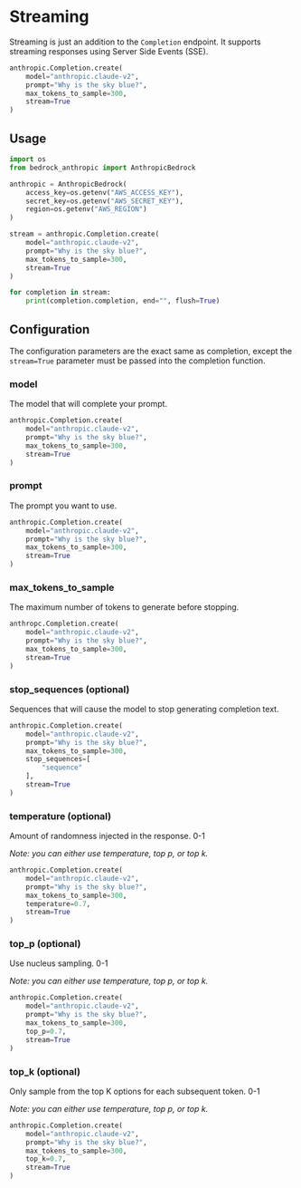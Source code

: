 # Streaming

Streaming is just an addition to the `Completion` endpoint. It supports streaming responses using Server Side Events (SSE).

```python
anthropic.Completion.create(
    model="anthropic.claude-v2",
    prompt="Why is the sky blue?",
    max_tokens_to_sample=300,
    stream=True
)
```

## Usage

```python
import os
from bedrock_anthropic import AnthropicBedrock

anthropic = AnthropicBedrock(
    access_key=os.getenv("AWS_ACCESS_KEY"),
    secret_key=os.getenv("AWS_SECRET_KEY"),
    region=os.getenv("AWS_REGION")
)

stream = anthropic.Completion.create(
    model="anthropic.claude-v2",
    prompt="Why is the sky blue?",
    max_tokens_to_sample=300,
    stream=True
)

for completion in stream:
    print(completion.completion, end="", flush=True)
```

## Configuration

The configuration parameters are the exact same as completion, except the `stream=True` parameter must be passed into the completion function.

### model

The model that will complete your prompt.

```python {2}
anthropic.Completion.create(
    model="anthropic.claude-v2",
    prompt="Why is the sky blue?",
    max_tokens_to_sample=300,
    stream=True
)
```

### prompt

The prompt you want to use.

```python {3}
anthropic.Completion.create(
    model="anthropic.claude-v2",
    prompt="Why is the sky blue?",
    max_tokens_to_sample=300,
    stream=True
)
```

### max_tokens_to_sample

The maximum number of tokens to generate before stopping.

```python {4}
anthropc.Completion.create(
    model="anthropic.claude-v2",
    prompt="Why is the sky blue?",
    max_tokens_to_sample=300,
    stream=True
)
```

### stop_sequences (optional)

Sequences that will cause the model to stop generating completion text.

```python {5-7}
anthropic.Completion.create(
    model="anthropic.claude-v2",
    prompt="Why is the sky blue?",
    max_tokens_to_sample=300,
    stop_sequences=[
        "sequence"
    ],
    stream=True
)
```

### temperature (optional)

Amount of randomness injected in the response. 0-1

_Note: you can either use temperature, top p, or top k._

```python {5}
anthropic.Completion.create(
    model="anthropic.claude-v2",
    prompt="Why is the sky blue?",
    max_tokens_to_sample=300,
    temperature=0.7,
    stream=True
)
```

### top_p (optional)

Use nucleus sampling. 0-1

_Note: you can either use temperature, top p, or top k._

```python {5}
anthropic.Completion.create(
    model="anthropic.claude-v2",
    prompt="Why is the sky blue?",
    max_tokens_to_sample=300,
    top_p=0.7,
    stream=True
)
```

### top_k (optional)

Only sample from the top K options for each subsequent token. 0-1

_Note: you can either use temperature, top p, or top k._

```python {5}
anthropic.Completion.create(
    model="anthropic.claude-v2",
    prompt="Why is the sky blue?",
    max_tokens_to_sample=300,
    top_k=0.7,
    stream=True
)
```
